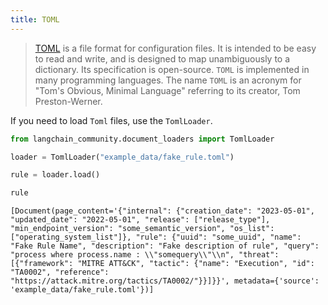 ```yaml
---
title: TOML
---
```


>[TOML](https://en.wikipedia.org/wiki/TOML) is a file format for configuration files. It is intended to be easy to read and write, and is designed to map unambiguously to a dictionary. Its specification is open-source. `TOML` is implemented in many programming languages. The name `TOML` is an acronym for "Tom's Obvious, Minimal Language" referring to its creator, Tom Preston-Werner.

If you need to load `Toml` files, use the `TomlLoader`.

```python
from langchain_community.document_loaders import TomlLoader
```

```python
loader = TomlLoader("example_data/fake_rule.toml")
```

```python
rule = loader.load()
```

```python
rule
```

```output
[Document(page_content='{"internal": {"creation_date": "2023-05-01", "updated_date": "2022-05-01", "release": ["release_type"], "min_endpoint_version": "some_semantic_version", "os_list": ["operating_system_list"]}, "rule": {"uuid": "some_uuid", "name": "Fake Rule Name", "description": "Fake description of rule", "query": "process where process.name : \\"somequery\\"\\n", "threat": [{"framework": "MITRE ATT&CK", "tactic": {"name": "Execution", "id": "TA0002", "reference": "https://attack.mitre.org/tactics/TA0002/"}}]}}', metadata={'source': 'example_data/fake_rule.toml'})]
```

```python

```

